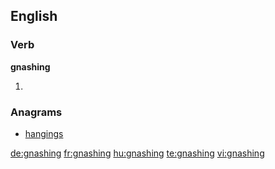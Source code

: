 ==English==

===Verb===
'''gnashing'''
# {{present participle of|gnash}}

===Anagrams===
* [[hangings#English|hangings]]

[[de:gnashing]]
[[fr:gnashing]]
[[hu:gnashing]]
[[te:gnashing]]
[[vi:gnashing]]